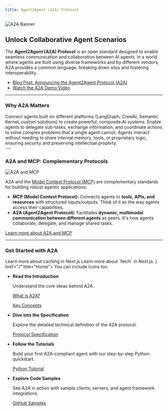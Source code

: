 ```yaml
---
title: Agent2Agent (A2A) Protocol
---
```


![A2A Banner](https://google-a2a.github.io/A2A/assets/a2a-banner.png)

## Unlock Collaborative Agent Scenarios

The **Agent2Agent (A2A) Protocol** is an open standard designed to enable seamless communication and collaboration between AI agents. In a world where agents are built using diverse frameworks and by different vendors, A2A provides a common language, breaking down silos and fostering interoperability.

- [Blog Post: Announcing the Agent2Agent Protocol (A2A)](https://developers.googleblog.com/en/a2a-a-new-era-of-agent-interoperability/)
- [Watch the A2A Demo Video](https://storage.googleapis.com/gweb-developer-goog-blog-assets/original_videos/A2A_demo_v4.mp4)


---

### Why A2A Matters

<div className="grid grid-cols-1 md:grid-cols-3 gap-6">
<Card title="Interoperability">
 Connect agents built on different platforms (LangGraph, CrewAI, Semantic Kernel, custom solutions) to create powerful, composite AI systems.
</Card>

<Card title="Complex Workflows">
Enable agents to delegate sub-tasks, exchange information, and coordinate actions to solve complex problems that a single agent cannot.
</Card>

<Card title="Secure & Opaque">
Agents interact without needing to share internal memory, tools, or proprietary logic, ensuring security and preserving intellectual property.
</Card>
</div>
---







### A2A and MCP: Complementary Protocols

![A2A and MCP](https://google-a2a.github.io/A2A/assets/a2a-mcp-readme.png)


A2A and the [Model Context Protocol (MCP)](https://modelcontextprotocol.io/) are complementary standards for building robust agentic applications:

- **MCP (Model Context Protocol):** Connects agents to **tools, APIs, and resources** with structured inputs/outputs. Think of it as the way agents access their capabilities.
- **A2A (Agent2Agent Protocol):** Facilitates **dynamic, multimodal communication between different agents** as peers. It's how agents collaborate, delegate, and manage shared tasks.

[Learn more about A2A and MCP](./a2a-and-mcp.mdx)

---

### Get Started with A2A



<Cards>
  <Card
    href="https://nextjs.org/docs/app/building-your-application/data-fetching/fetching-caching-and-revalidating"
    title="Fetching, Caching, and Revalidating"
  >
    Learn more about caching in Next.js
  </Card>
  <Card title="href is optional">Learn more about `fetch` in Next.js.</Card>
  <Card icon={<HomeIcon />} href="/" title="Home">
    You can include icons too.
  </Card>
</Cards>


- **Read the Introduction**

    Understand the core ideas behind A2A.

    [What is A2A?](./what-is-a2a.mdx)

    [Key Concepts](./key-concepts.mdx)

- **Dive into the Specification**

    Explore the detailed technical definition of the A2A protocol.

    [Protocol Specification](./specification.mdx)

- **Follow the Tutorials**

    Build your first A2A-compliant agent with our step-by-step Python quickstart.

    [Python Tutorial](./tutorials/python/1-introduction.md)

- **Explore Code Samples**

    See A2A in action with sample clients, servers, and agent framework integrations.

    [GitHub Samples](https://github.com/google-a2a/a2a-samples)

